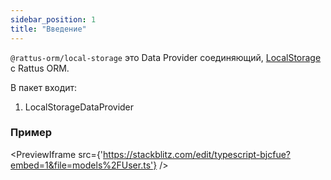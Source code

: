 ```yaml
---
sidebar_position: 1
title: "Введение"
---
```


`@rattus-orm/local-storage` это Data Provider соединяющий, [LocalStorage](https://developer.mozilla.org/ru/docs/Web/API/Window/localStorage) с Rattus ORM.

В пакет входит:
1. LocalStorageDataProvider

### Пример

<PreviewIframe src={'https://stackblitz.com/edit/typescript-bjcfue?embed=1&file=models%2FUser.ts'} />
